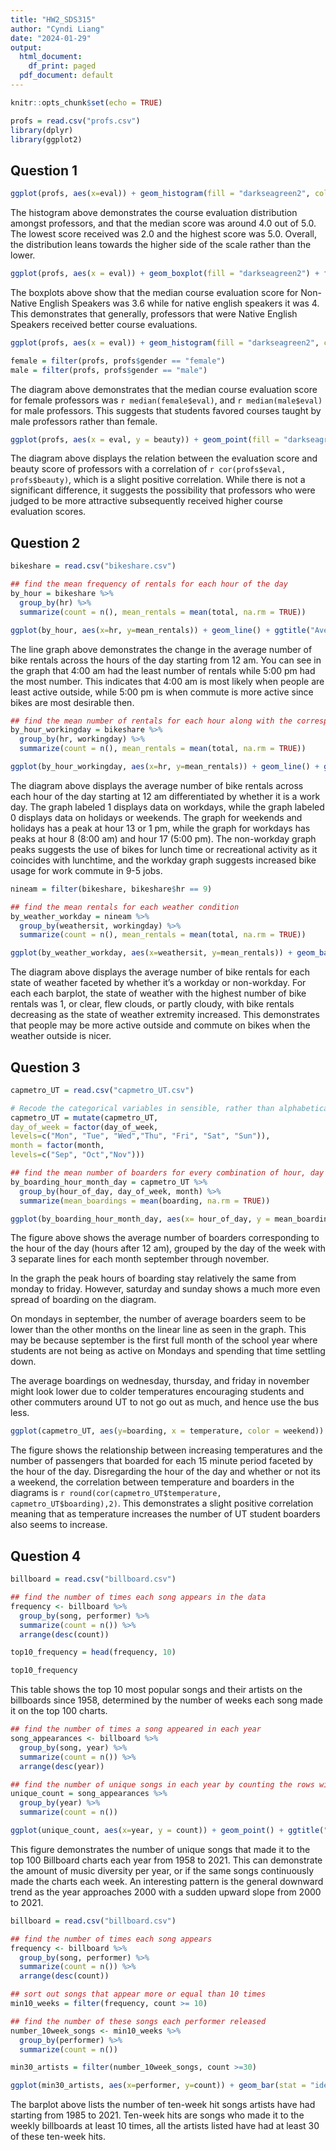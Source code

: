 ---
title: "HW2_SDS315"
author: "Cyndi Liang"
date: "2024-01-29"
output:
  html_document:
    df_print: paged
  pdf_document: default
---

```{r setup, include=FALSE}
knitr::opts_chunk$set(echo = TRUE)
```

```{r echo = FALSE, include = FALSE}
profs = read.csv("profs.csv")
library(dplyr)
library(ggplot2)
```

## Question 1 
```{r echo = FALSE}
ggplot(profs, aes(x=eval)) + geom_histogram(fill = "darkseagreen2", col = "black",bins = 30) + ggtitle("Distribution of Course Evaluation Scores") + xlab("Score (out of 5)")
```

The histogram above demonstrates the course evaluation distribution amongst professors, and that the median score was around 4.0 out of 5.0. The lowest score received was 2.0 and the highest score was 5.0. Overall, the distribution leans towards the higher side of the scale rather than the lower. 

```{r echo = FALSE}
ggplot(profs, aes(x = eval)) + geom_boxplot(fill = "darkseagreen2") + facet_wrap(~native) + ggtitle("Course Evaluations for Non-native English Speakers and Native English Speakers") + xlab("Score (out of 5)") + theme_minimal()
```

The boxplots above show that the median course evaluation score for Non-Native English Speakers was 3.6 while for native english speakers it was 4. This demonstrates that generally, professors that were Native English Speakers received better course evaluations. 

```{r echo = FALSE}
ggplot(profs, aes(x = eval)) + geom_histogram(fill = "darkseagreen2", col = "black", bins = 30) + facet_wrap(~gender) + ggtitle("Course Evaluations by Gender") + xlab("Score (out of 5)") + theme_minimal()

female = filter(profs, profs$gender == "female")
male = filter(profs, profs$gender == "male")
```

The diagram above demonstrates that the median course evaluation score for female professors was `r median(female$eval)`, and `r median(male$eval)` for male professors. This suggests that students favored courses taught by male professors rather than female. 

```{r echo = FALSE}
ggplot(profs, aes(x = eval, y = beauty)) + geom_point(fill = "darkseagreen2") + ggtitle("Course Evaluations in relation to Professor Beauty") + xlab("Course Evaluation Score (out of 5)") +ylab("Beauty Score (above or below the average)") 

```

The diagram above displays the relation between the evaluation score and beauty score of professors with a correlation of `r cor(profs$eval, profs$beauty)`, which is a slight positive correlation. While there is not a significant difference, it suggests the possibility that professors who were judged to be more attractive subsequently received higher course evaluation scores. 

## Question 2 
```{r echo = FALSE, include = FALSE}
bikeshare = read.csv("bikeshare.csv")

## find the mean frequency of rentals for each hour of the day 
by_hour = bikeshare %>% 
  group_by(hr) %>% 
  summarize(count = n(), mean_rentals = mean(total, na.rm = TRUE))
```
```{r echo = FALSE}
ggplot(by_hour, aes(x=hr, y=mean_rentals)) + geom_line() + ggtitle("Average bike rentals across each hour of the day") + xlab("Hour of the day (starting 12 am)") + ylab("Average number of bike rentals")
```

The line graph above demonstrates the change in the average number of bike rentals across the hours of the day starting from 12 am. You can see in the graph that 4:00 am had the least number of rentals while 5:00 pm had the most number. This indicates that 4:00 am is most likely when people are least active outside, while 5:00 pm is when commute is more active since bikes are most desirable then. 

```{r echo = FALSE, include = FALSE}
## find the mean number of rentals for each hour along with the corresponding workdays
by_hour_workingday = bikeshare %>% 
  group_by(hr, workingday) %>% 
  summarize(count = n(), mean_rentals = mean(total, na.rm = TRUE))
```
```{r echo = FALSE}
ggplot(by_hour_workingday, aes(x=hr, y=mean_rentals)) + geom_line() + ggtitle("Average bike rentals across each hour on non-workdays versus workdays") + xlab("Hour of the day (starting 12 am)") + ylab("Average number of bike rentals") + facet_wrap(~workingday)
```

The diagram above displays the average number of bike rentals across each hour of the day starting at 12 am differentiated by whether it is a work day. The graph labeled 1 displays data on workdays, while the graph labeled 0 displays data on holidays or weekends. The graph for weekends and holidays has a peak at hour 13 or 1 pm, while the graph for workdays has peaks at hour 8 (8:00 am) and hour 17 (5:00 pm). The non-workday graph peaks suggests the use of bikes for lunch time or recreational activity as it coincides with lunchtime, and the workday graph suggests increased bike usage for work commute in 9-5 jobs. 

```{r echo = FALSE, include = FALSE}
nineam = filter(bikeshare, bikeshare$hr == 9)

## find the mean rentals for each weather condition
by_weather_workday = nineam %>% 
  group_by(weathersit, workingday) %>% 
  summarize(count = n(), mean_rentals = mean(total, na.rm = TRUE))
```
```{r echo = FALSE}
ggplot(by_weather_workday, aes(x=weathersit, y=mean_rentals)) + geom_bar(stat = "identity", fill = "darkseagreen2", col = "black") + ggtitle("Average bike rentals for each weather on Non-Work Days versus workdays") + xlab("State of Weather (scale of 1 to 4)") + ylab("Average number of bike rentals") + facet_wrap(~workingday)

```

The diagram above displays the average number of bike rentals for each state of weather faceted by whether it's a workday or non-workday. For each each barplot, the state of weather with the highest number of bike rentals was 1, or clear, flew clouds, or partly cloudy, with bike rentals decreasing as the state of weather extremity increased. This demonstrates that people may be more active outside and commute on bikes when the weather outside is nicer. 

## Question 3
```{r echo = FALSE, include = FALSE}
capmetro_UT = read.csv("capmetro_UT.csv")

# Recode the categorical variables in sensible, rather than alphabetical, order
capmetro_UT = mutate(capmetro_UT,
day_of_week = factor(day_of_week,
levels=c("Mon", "Tue", "Wed","Thu", "Fri", "Sat", "Sun")),
month = factor(month,
levels=c("Sep", "Oct","Nov")))

## find the mean number of boarders for every combination of hour, day of week and month
by_boarding_hour_month_day = capmetro_UT %>% 
  group_by(hour_of_day, day_of_week, month) %>% 
  summarize(mean_boardings = mean(boarding, na.rm = TRUE))
```
```{r echo = FALSE}
ggplot(by_boarding_hour_month_day, aes(x= hour_of_day, y = mean_boardings, color = month)) + geom_line() + xlab("Hour of the day (hours after 12 am)") + ylab("Mean Number of Boardings") + ggtitle("Average Number of Boardings by the hour of the day") + facet_wrap(~day_of_week)


```

The figure above shows the average number of boarders corresponding to the hour of the day (hours after 12 am), grouped by the day of the week with 3 separate lines for each month september through november. 

In the graph the peak hours of boarding stay relatively the same from monday to friday. However, saturday and sunday shows a much more even spread of boarding on the diagram. 

On mondays in september, the number of average boarders seem to be lower than the other months on the linear line as seen in the graph. This may be because september is the first full month of the school year where students are not being as active on Mondays and spending that time settling down. 

The average boardings on wednesday, thursday, and friday in november might look lower due to colder temperatures encouraging students and other commuters around UT to not go out as much, and hence use the bus less. 

```{r echo = FALSE}
ggplot(capmetro_UT, aes(y=boarding, x = temperature, color = weekend)) + geom_point() + ggtitle("Metro boarding in relation to temperature") + ylab("Number of passengers boarding") + xlab("Temperature (Fahrenheit)") + facet_wrap(~hour_of_day)
```

The figure shows the relationship between increasing temperatures and the number of passengers that boarded for each 15 minute period faceted by the hour of the day. Disregarding the hour of the day and whether or not its a weekend, the correlation between temperature and boarders in the diagrams is `r round(cor(capmetro_UT$temperature, capmetro_UT$boarding),2)`. This demonstrates a slight positive correlation meaning that as temperature increases the number of UT student boarders also seems to increase. 

## Question 4
```{r echo = FALSE, include = FALSE}
billboard = read.csv("billboard.csv")

## find the number of times each song appears in the data 
frequency <- billboard %>%
  group_by(song, performer) %>%
  summarize(count = n()) %>%
  arrange(desc(count))
```
```{r echo = FALSE}
top10_frequency = head(frequency, 10)

top10_frequency 
```

This table shows the top 10 most popular songs and their artists on the billboards since 1958, determined by the number of weeks each song made it on the top 100 charts. 

```{r echo = FALSE, include = FALSE}

## find the number of times a song appeared in each year 
song_appearances <- billboard %>%
  group_by(song, year) %>%
  summarize(count = n()) %>%
  arrange(desc(year))

## find the number of unique songs in each year by counting the rows with each year 
unique_count = song_appearances %>%
  group_by(year) %>%
  summarize(count = n())
```
```{r echo = FALSE}
ggplot(unique_count, aes(x=year, y = count)) + geom_point() + ggtitle("Number of Songs that made the Billboard Charts") + xlab("Year") + ylab("Number of Unique Songs on the chart")
```

This figure demonstrates the number of unique songs that made it to the top 100 Billboard charts each year from 1958 to 2021. This can demonstrate the amount of music diversity per year, or if the same songs continuously made the charts each week. An interesting pattern is the general downward trend as the year approaches 2000 with a sudden upward slope from 2000 to 2021. 

```{r echo = FALSE, include = FALSE}
billboard = read.csv("billboard.csv")

## find the number of times each song appears 
frequency <- billboard %>%
  group_by(song, performer) %>%
  summarize(count = n()) %>%
  arrange(desc(count))

## sort out songs that appear more or equal than 10 times 
min10_weeks = filter(frequency, count >= 10)

## find the number of these songs each performer released 
number_10week_songs <- min10_weeks %>%
  group_by(performer) %>%
  summarize(count = n()) 

min30_artists = filter(number_10week_songs, count >=30)
```
```{r echo = FALSE}
ggplot(min30_artists, aes(x=performer, y=count)) + geom_bar(stat = "identity", col = "black", fill = "darkseagreen2") + ggtitle("Performers with ten week hits") + xlab("Performer Name") + ylab("Number of Ten-week hit songs") + coord_flip()
```

The barplot above lists the number of ten-week hit songs artists have had starting from 1985 to 2021. Ten-week hits are songs who made it to the weekly billboards at least 10 times, all the artists listed have had at least 30 of these ten-week hits. 